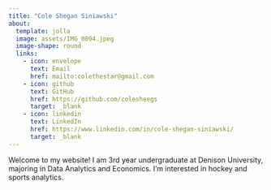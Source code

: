 ```yaml
---
title: "Cole Shegan Siniawski"
about:
  template: jolla
  image: assets/IMG_0094.jpeg
  image-shape: round
  links: 
    - icon: envelope
      text: Email
      href: mailto:colethestar@gmail.com
    - icon: github
      text: GitHub
      href: https://github.com/colesheegs
      target: _blank
    - icon: linkedin
      text: LinkedIn
      href: https://www.linkedin.com/in/cole-shegan-siniawski/
      target: _blank
---
```


Welcome to my website! I am 3rd year undergraduate at Denison University, majoring in Data Analytics and Economics. I'm interested in hockey and sports analytics.
